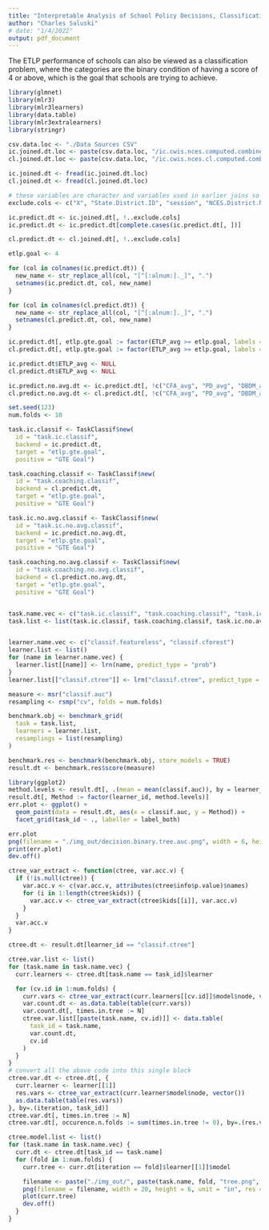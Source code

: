 ```yaml
---
title: "Interpretable Analysis of School Policy Decisions, Classification Decision Trees"
author: "Charles Saluski"
# date: "1/4/2022"
output: pdf_document
---
```


The ETLP performance of schools can also be viewed as a classification problem,
where the categories are the binary condition of having a score of 4 or above, 
which is the goal that schools are trying to achieve.

```r
library(glmnet)
library(mlr3)
library(mlr3learners)
library(data.table)
library(mlr3extralearners)
library(stringr)

csv.data.loc <- "./Data Sources CSV"
ic.joined.dt.loc <- paste(csv.data.loc, "/ic.cwis.nces.computed.combined.csv", sep = "")
cl.joined.dt.loc <- paste(csv.data.loc, "/ic.cwis.nces.cl.computed.combined.csv", sep = "")

ic.joined.dt <- fread(ic.joined.dt.loc)
cl.joined.dt <- fread(cl.joined.dt.loc)
```

```r
# these variables are character and variables used in earlier joins so they are not needed
exclude.cols <- c("X", "State.District.ID", "session", "NCES.District.Name..to.check.", "NCES.District.Name.(to.check)", "School.District", "Teacher_leader_More_than_6", "Total_more_than_10", "V1")

ic.predict.dt <- ic.joined.dt[, !..exclude.cols]
ic.predict.dt <- ic.predict.dt[complete.cases(ic.predict.dt[, ])]

cl.predict.dt <- cl.joined.dt[, !..exclude.cols]

etlp.goal <- 4

for (col in colnames(ic.predict.dt)) {
  new_name <- str_replace_all(col, "[^[:alnum:]._]", ".")
  setnames(ic.predict.dt, col, new_name)
}

for (col in colnames(cl.predict.dt)) {
  new_name <- str_replace_all(col, "[^[:alnum:]._]", ".")
  setnames(cl.predict.dt, col, new_name)
}

ic.predict.dt[, etlp.gte.goal := factor(ETLP_avg >= etlp.goal, labels = c("LT Goal", "GTE Goal"))]
cl.predict.dt[, etlp.gte.goal := factor(ETLP_avg >= etlp.goal, labels = c("LT Goal", "GTE Goal"))]

ic.predict.dt$ETLP_avg <- NULL
cl.predict.dt$ETLP_avg <- NULL

ic.predict.no.avg.dt <- ic.predict.dt[, !c("CFA_avg", "PD_avg", "DBDM_avg", "Leadership_avg")]
cl.predict.no.avg.dt <- cl.predict.dt[, !c("CFA_avg", "PD_avg", "DBDM_avg", "Leadership_avg")]
```

```r
set.seed(123)
num.folds <- 10

task.ic.classif <- TaskClassif$new(
  id = "task.ic.classif",
  backend = ic.predict.dt,
  target = "etlp.gte.goal",
  positive = "GTE Goal")

task.coaching.classif <- TaskClassif$new(
  id = "task.coaching.classif",
  backend = cl.predict.dt,
  target = "etlp.gte.goal",
  positive = "GTE Goal")

task.ic.no.avg.classif <- TaskClassif$new(
  id = "task.ic.no.avg.classif",
  backend = ic.predict.no.avg.dt,
  target = "etlp.gte.goal",
  positive = "GTE Goal")

task.coaching.no.avg.classif <- TaskClassif$new(
  id = "task.coaching.no.avg.classif",
  backend = cl.predict.no.avg.dt,
  target = "etlp.gte.goal",
  positive = "GTE Goal")


task.name.vec <- c("task.ic.classif", "task.coaching.classif", "task.ic.no.avg.classif", "task.coaching.no.avg.classif")
task.list <- list(task.ic.classif, task.coaching.classif, task.ic.no.avg.classif, task.coaching.no.avg.classif)


learner.name.vec <- c("classif.featureless", "classif.cforest")
learner.list <- list()
for (name in learner.name.vec) {
  learner.list[[name]] <- lrn(name, predict_type = "prob")
}
learner.list[["classif.ctree"]] <- lrn("classif.ctree", predict_type = "prob", mincriterion = 0.9)

measure <- msr("classif.auc")
resampling <- rsmp("cv", folds = num.folds)

benchmark.obj <- benchmark_grid(
  task = task.list,
  learners = learner.list,
  resamplings = list(resampling)
)

benchmark.res <- benchmark(benchmark.obj, store_models = TRUE)
result.dt <- benchmark.res$score(measure)
```

```r
library(ggplot2)
method.levels <- result.dt[, .(mean = mean(classif.auc)), by = learner_id][order(mean), learner_id]
result.dt[, Method := factor(learner_id, method.levels)]
err.plot <- ggplot() +
  geom_point(data = result.dt, aes(x = classif.auc, y = Method)) +
  facet_grid(task_id ~ ., labeller = label_both)

err.plot
png(filename = "./img_out/decision.binary.tree.auc.png", width = 6, height = 4, unit = "in", res = 200)
print(err.plot)
dev.off()
```


```r

ctree_var_extract <- function(ctree, var.acc.v) {
  if (!is.null(ctree)) {
    var.acc.v <- c(var.acc.v, attributes(ctree$info$p.value)$names)
    for (i in 1:length(ctree$kids)) {
      var.acc.v <- ctree_var_extract(ctree$kids[[i]], var.acc.v)
    }
  }
  var.acc.v
}

ctree.dt <- result.dt[learner_id == "classif.ctree"]

ctree.var.list <- list()
for (task.name in task.name.vec) {
  curr.learners <- ctree.dt[task.name == task_id]$learner

  for (cv.id in 1:num.folds) {
    curr.vars <- ctree_var_extract(curr.learners[[cv.id]]$model$node, vector())
    var.count.dt <- as.data.table(table(curr.vars))
    var.count.dt[, times.in.tree := N]
    ctree.var.list[[paste(task.name, cv.id)]] <- data.table(
      task_id = task.name,
      var.count.dt,
      cv.id
    )
  }
}
# convert all the above code into this single block
ctree.var.dt <- ctree.dt[, {
  curr.learner <- learner[[1]]
  res.vars <- ctree_var_extract(curr.learner$model$node, vector())
  as.data.table(table(res.vars))
}, by=.(iteration, task_id)]
ctree.var.dt[, times.in.tree := N]
ctree.var.dt[, occurence.n.folds := sum(times.in.tree != 0), by=.(res.vars, task_id)]
```


```r
ctree.model.list <- list()
for (task.name in task.name.vec) {
  curr.dt <- ctree.dt[task_id == task.name]
  for (fold in 1:num.folds) {
    curr.tree <- curr.dt[iteration == fold]$learner[[1]]$model

    filename <- paste("./img_out/", paste(task.name, fold, "tree.png", sep = "."), sep = "")
    png(filename = filename, width = 20, height = 6, unit = "in", res = 200)
    plot(curr.tree)
    dev.off()
  }
}
```